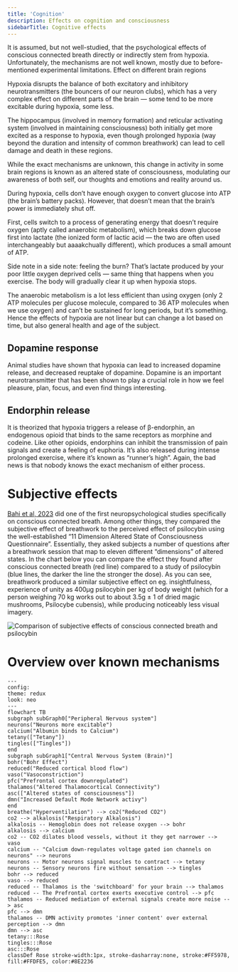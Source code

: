 ```yaml
---
title: 'Cognition'
description: Effects on cognition and consciousness
sidebarTitle: Cognitive effects
---
```


It is assumed, but not well-studied, that the psychological effects of conscious connected breath directly or indirectly stem from hypoxia. Unfortunately, the mechanisms are not well known, mostly due to before-mentioned experimental limitations.
Effect on different brain regions

Hypoxia disrupts the balance of both excitatory and inhibitory neurotransmitters (the bouncers of our neuron clubs), which has a very complex effect on different parts of the brain — some tend to be more excitable during hypoxia, some less.

The hippocampus (involved in memory formation) and reticular activating system (involved in maintaining consciousness) both initially get more excited as a response to hypoxia, even though prolonged hypoxia (way beyond the duration and intensity of common breathwork) can lead to cell damage and death in these regions.

While the exact mechanisms are unknown, this change in activity in some brain regions is known as an altered state of consciousness, modulating our awareness of both self, our thoughts and emotions and reality around us.

<Accordion title="Hypoxia and Energy" icon="lightbulb">
During hypoxia, cells don’t have enough oxygen to convert glucose into ATP (the brain’s battery packs). However, that doesn’t mean that the brain’s power is immediately shut off.

First, cells switch to a process of generating energy that doesn’t require oxygen (aptly called anaerobic metabolism), which breaks down glucose first into lactate (the ionized form of lactic acid — the two are often used interchangeably but aaaakchually different), which produces a small amount of ATP.

Side note in a side note: feeling the burn? That’s lactate produced by your poor little oxygen deprived cells — same thing that happens when you exercise. The body will gradually clear it up when hypoxia stops.

The anaerobic metabolism is a lot less efficient than using oxygen (only 2 ATP molecules per glucose molecule, compared to 36 ATP molecules when we use oxygen) and can’t be sustained for long periods, but it’s something. Hence the effects of hypoxia are not linear but can change a lot based on time, but also general health and age of the subject.
</Accordion>

## Dopamine response

Animal studies have shown that hypoxia can lead to increased dopamine release, and decreased reuptake of dopamine. Dopamine is an important neurotransmitter that has been shown to play a crucial role in how we feel pleasure, plan, focus, and even find things interesting.

## Endorphin release

It is theorized that hypoxia triggers a release of β-endorphin, an endogenous opioid that binds to the same receptors as morphine and codeine. Like other opioids, endorphins can inhibit the transmission of pain signals and create a feeling of euphoria. It’s also released during intense prolonged exercise, where it’s known as “runner’s high”.
Again, the bad news is that nobody knows the exact mechanism of either process.

# Subjective effects

[Bahi et al, 2023](https://link.springer.com/article/10.1007/s12144-023-05119-6) did one of the first neuropsychological studies specifically on conscious connected breath. Among other things, they compared the subjective effect of breathwork to the perceived effect of psilocybin using the well-established “11 Dimension Altered State of Consciousness Questionnaire”. Essentially, they asked subjects a number of questions after a breathwork session that map to eleven different “dimensions” of altered states. In the chart below you can compare the effect they found after conscious connected breath (red line) compared to a study of psilocybin (blue lines, the darker the line the stronger the dose). As you can see, breathwork produced a similar subjective effect on eg. insightfulness, experience of unity as 400μg psilocybin per kg of body weight (which for a person weighing 70 kg works out to about 3.5g ± 1 of dried magic mushrooms, Psilocybe cubensis), while producing noticeably less visual imagery.

<Frame caption="Comparison of subjective effects of conscious connected breath and psilocybin">
<img src="/images/subjective-effects.png" alt="Comparison of subjective effects of conscious connected breath and psilocybin" />
</Frame>

# Overview over known mechanisms

```mermaid
---
config:
theme: redux
look: neo
---
flowchart TB
subgraph subGraph0["Peripheral Nervous system"]
neurons("Neurons more excitable")
calcium("Albumin binds to Calcium")
tetany(["Tetany"])
tingles(["Tingles"])
end
subgraph subGraph1["Central Nervous System (Brain)"]
bohr("Bohr Effect")
reduced("Reduced cortical blood flow")
vaso("Vasoconstriction")
pfc("Prefrontal cortex downregulated")
thalamos("Altered Thalamocortical Connectivity")
asc(["Altered states of consciousness"])
dmn("Increased Default Mode Network activy")
end
breathe("Hyperventilation") --> co2("Reduced CO2")
co2 --> alkalosis("Respiratory Alkalosis")
alkalosis -- Hemoglobin does not release oxygen --> bohr
alkalosis --> calcium
co2 -- CO2 dilates blood vessels, without it they get narrower --> vaso
calcium -- "Calcium down-regulates voltage gated ion channels on neurons" --> neurons
neurons -- Motor neurons signal muscles to contract --> tetany
neurons -- Sensory neurons fire without sensation --> tingles
bohr --> reduced
vaso --> reduced
reduced -- Thalamos is the 'switchboard' for your brain --> thalamos
reduced -- The Prefrontal cortex exerts executive control --> pfc
thalamos -- Reduced mediation of external signals create more noise --> asc
pfc --> dmn
thalamos -- DMN activity promotes 'inner content' over external perception --> dmn
dmn --> asc
tetany:::Rose
tingles:::Rose
asc:::Rose
classDef Rose stroke-width:1px, stroke-dasharray:none, stroke:#FF5978, fill:#FFDFE5, color:#8E2236
```